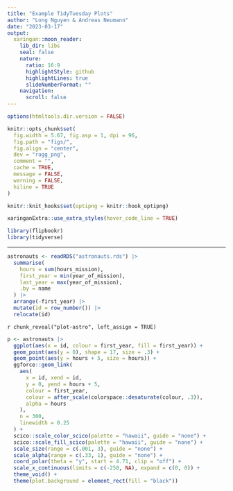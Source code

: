```yaml
---
title: "Example TidyTuesday Plots"
author: "Long Nguyen & Andreas Neumann"
date: "2023-03-17"
output:
  xaringan::moon_reader:
    lib_dir: libs
    seal: false
    nature:
      ratio: 16:9
      highlightStyle: github
      highlightLines: true
      slideNumberFormat: ""
    navigation:
      scroll: false
---
```


```r
options(htmltools.dir.version = FALSE)

knitr::opts_chunk$set(
  fig.width = 5.67, fig.asp = 1, dpi = 96,
  fig.path = "figs/",
  fig.align = "center",
  dev = "ragg_png",
  comment = "",
  cache = TRUE,
  message = FALSE,
  warning = FALSE,
  hiline = TRUE
)

knitr::knit_hooks$set(optipng = knitr::hook_optipng)

xaringanExtra::use_extra_styles(hover_code_line = TRUE)

library(flipbookr)
library(tidyverse)
```

---

```r
astronauts <- readRDS("astronauts.rds") |>
  summarise(
    hours = sum(hours_mission),
    first_year = min(year_of_mission),
    last_year = max(year_of_mission),
    .by = name
  ) |>
  arrange(-first_year) |>
  mutate(id = row_number()) |>
  relocate(id)
```

`r chunk_reveal("plot-astro", left_assign = TRUE)`

```r
p <- astronauts |>
  ggplot(aes(x = id, colour = first_year, fill = first_year)) +
  geom_point(aes(y = 0), shape = 17, size = .3) +
  geom_point(aes(y = hours + 5, size = hours)) +
  ggforce::geom_link(
    aes(
      x = id, xend = id,
      y = 0, yend = hours + 5,
      colour = first_year,
      colour = after_scale(colorspace::desaturate(colour, .3)),
      alpha = hours
    ),
    n = 300,
    linewidth = 0.25
  ) +
  scico::scale_color_scico(palette = "hawaii", guide = "none") +
  scico::scale_fill_scico(palette = "hawaii", guide = "none") +
  scale_size(range = c(.001, 3), guide = "none") +
  scale_alpha(range = c(.33, 1), guide = "none") +
  coord_polar(theta = "y", start = 4.71, clip = "off") +
  scale_x_continuous(limits = c(-250, NA), expand = c(0, 0)) +
  theme_void() +
  theme(plot.background = element_rect(fill = "black"))
```
